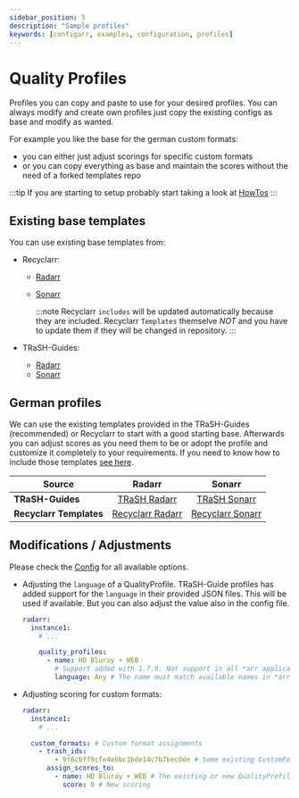 ```yaml
---
sidebar_position: 5
description: "Sample profiles"
keywords: [configarr, examples, configuration, profiles]
---
```



# Quality Profiles

Profiles you can copy and paste to use for your desired profiles. You can always modify and create own profiles just copy the existing configs as base and modify as wanted.

For example you like the base for the german custom formats:

- you can either just adjust scorings for specific custom formats
- or you can copy everything as base and maintain the scores without the need of a forked templates repo

:::tip
If you are starting to setup probably start taking a look at [HowTos](../examples)
:::

## Existing base templates

You can use existing base templates from:

- Recyclarr:

  - [Radarr](https://github.com/recyclarr/config-templates/tree/master/radarr)
  - [Sonarr](https://github.com/recyclarr/config-templates/tree/master/sonarr)

    :::note
    Recyclarr `includes` will be updated automatically because they are included. Recyclarr `Templates` themselve _NOT_ and you have to update them if they will be changed in repository.
    :::

- TRaSH-Guides:
  - [Radarr](https://github.com/TRaSH-Guides/Guides/tree/master/docs/json/radarr/quality-profiles)
  - [Sonarr](https://github.com/TRaSH-Guides/Guides/tree/master/docs/json/sonarr/quality-profiles)

## German profiles

We can use the existing templates provided in the TRaSH-Guides (recommended) or Recyclarr to start with a good starting base.
Afterwards you can adjust scores as you need them to be or adopt the profile and customize it completely to your requirements.
If you need to know how to include those templates [see here](../examples).

| Source                  |                                             Radarr                                             |                                             Sonarr                                             |
| ----------------------- | :--------------------------------------------------------------------------------------------: | :--------------------------------------------------------------------------------------------: |
| **TRaSH-Guides**        |   [TRaSH Radarr](https://trash-guides.info/Radarr/radarr-setup-quality-profiles-german-en/)    |   [TRaSH Sonarr](https://trash-guides.info/Sonarr/sonarr-setup-quality-profiles-german-en/)    |
| **Recyclarr Templates** | [Recyclarr Radarr](https://github.com/recyclarr/config-templates/tree/master/radarr/templates) | [Recyclarr Sonarr](https://github.com/recyclarr/config-templates/tree/master/sonarr/templates) |

## Modifications / Adjustments

Please check the [Config](../configuration/config-file) for all available options.

- Adjusting the `language` of a QualityProfile.
  TRaSH-Guide profiles has added support for the `language` in their provided JSON files.
  This will be used if available.
  But you can also adjust the value also in the config file.

  ```yaml title="config.yml"
  radarr:
    instance1:
      # ...

      quality_profiles:
        - name: HD Bluray + WEB
          # Support added with 1.7.0. Not support in all *arr applications. Check the application if it is supported.
          language: Any # The name must match available names in *arr
  ```

- Adjusting scoring for custom formats:

  ```yaml title="config.yml"
  radarr:
    instance1:
      # ...

    custom_formats: # Custom format assignments
      - trash_ids:
          - 9f6cbff8cfe4ebbc1bde14c7b7bec0de # Some existing CustomFormat (this is the ID from TRaSH-Guides)
        assign_scores_to:
          - name: HD Bluray + WEB # The existing or new QualityProfile Name. Must match!
            score: 0 # New scoring
  ```
